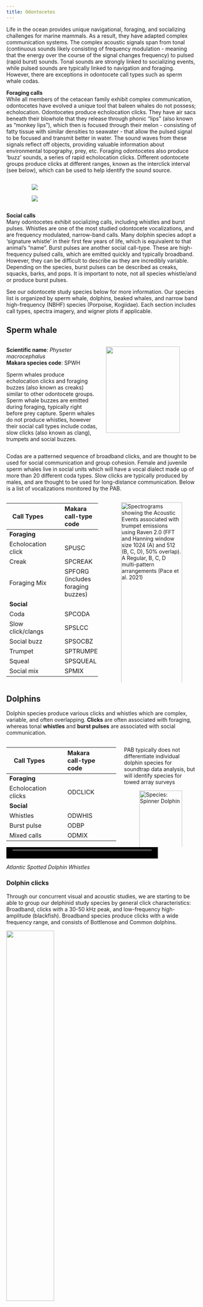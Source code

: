 ```yaml
---
title: Odontocetes
---
```



Life in the ocean provides unique navigational, foraging, and socializing challenges for marine mammals. As a result, they have adapted complex communication systems. The complex acoustic signals span from tonal (continuous sounds likely consisting of frequency modulation - meaning that the energy over the course of the signal changes frequency) to pulsed (rapid burst) sounds. Tonal sounds are strongly linked to socializing events, while pulsed sounds are typically linked to navigation and foraging. However, there are exceptions in odontocete call types such as sperm whale codas.

**Foraging calls**\
While all members of the cetacean family exhibit complex communication, odontocetes have evolved a unique tool that baleen whales do not possess; echolocation. Odontocetes produce echolocation clicks. They have air sacs beneath their blowhole that they release through phonic "lips" (also known as "monkey lips"), which then is focused through their melon - consisting of fatty tissue with similar densities to seawater - that allow the pulsed signal to be focused and transmit better in water. The sound waves from these signals reflect off objects, providing valuable information about environmental topography, prey, etc. Foraging odontocetes also produce ‘buzz’ sounds, a series of rapid echolocation clicks. Different odontocete groups produce clicks at different ranges, known as the interclick interval (see below), which can be used to help identify the sound source.

:::::::::::::: {.columns}
::: {.column width="10%"}
::: 
::: {.column width="80%"}

![](/figs/Spec_images/Odont/Odont_diagrams/click-spectra-ex.png)

![](/figs/Spec_images/Odont/Odont_diagrams/click-spectra-species.PNG)
::: 
::: {.column width="10%"}
:::
::::::::::::::


**Social calls**\
Many odontocetes exhibit socializing calls, including whistles and burst pulses. Whistles are one of the most studied odontocete vocalizations, and are frequency modulated, narrow-band calls. Many dolphin species adopt a ‘signature whistle’ in their first few years of life, which is equivalent to that animal's "name". Burst pulses are another social call-type. These are high-frequency pulsed calls, which are emitted quickly and typically broadband. However, they can be difficult to describe as they are incredibly variable. Depending on the species, burst pulses can be described as creaks, squacks, barks, and pops. It is important to note, not all species whistle/and or produce burst pulses.

See our odontocete study species below for more information. Our species list is organized by sperm whale, dolphins, beaked whales, and narrow band high-frequency (NBHF) species (Porpoise, Kogiidae). Each section includes call types, spectra imagery, and wigner plots if applicable.

## **Sperm whale**
:::::::::::::: {.columns}
::: {.column width="50%"}
**Scientific name**: *Physeter macrocephalus*  
**Makara species code**: SPWH

Sperm whales produce echolocation clicks and foraging buzzes (also known as creaks) similar to other odontocete groups. Sperm whale buzzes are emitted during foraging, typically right before prey capture. Sperm whales do not produce whistles, however their social call types include codas, slow clicks (also known as clang), trumpets and social buzzes.
::: 
::: {.column width="50%"}

![](/figs/infographics/odont_noaafisheries/sperm_noaa.png){width=90%}

:::
::::::::::::::

Codas are a patterned sequence of broadband clicks, and are thought to be used for social communication and group cohesion. Female and juvenile sperm whales live in social units which will have a vocal dialect made up of more than 20 different coda types. Slow clicks are typically produced by males, and are thought to be used for long-distance communication. Below is a list of vocalizations monitored by the PAB.

:::::::::::::: {.columns}
::: {.column width="50%"}


| Call Types |  |  | Makara call-type code |  |  |
| ----- | ----- | :---: | :---- | :---- | ----- |
|  **Foraging** | |
| Echolocation click |  |  | SPUSC |  |  |
| Creak |  |  | SPCREAK |  |  |
| Foraging Mix |  |  | SPFORG (includes foraging buzzes) |  |  |
|  **Social** | |
| Coda |  |  | SPCODA |  |  |
| Slow click/clangs |  |  | SPSLCC |  |  |
| Social buzz |  |  | SPSOCBZ |  |  |
| Trumpet |  |  | SPTRUMPET |  |  |
| Squeal |  |  | SPSQUEAL |  |  |
| Social mix |  |  | SPMIX |  |  |
  
::: 
::: {.column width="50%"}

![Spectrograms showing the Acoustic Events associated with trumpet emissions using Raven 2.0 (FFT and Hanning window size 1024 (**A**) and 512 (**B, C, D**), 50% overlap). **A** Regular, **B, C, D** multi-pattern arrangements (Pace et al. 2021)](/figs/Spec_images/Odont/Sperm_whale_spec.png){width=100%}

:::
::::::::::::::

## **Dolphins**

Dolphin species produce various clicks and whistles which are complex, variable, and often overlapping. **Clicks** are often associated with foraging, whereas tonal **whistles** and **burst pulses** are associated with social communication. 

:::::::::::::: {.columns}
::: {.column width="60%"}

| Call Types |  |  | Makara call-type code |  |  |
| ----- | ----- | :---: | :---- | :---- | ----- |
|  **Foraging** |  |
| Echolocation clicks |  |  | ODCLICK |  |  |
| **Social** |  |
| Whistles |  |  | ODWHIS |  |  |
| Burst pulse |  |  | ODBP |  |  |
| Mixed calls |  |  | ODMIX |  |  |

::::::::::::::
::: {.column width="40%"}

::: {.callout-tip title=Note}
PAB typically does not differentiate individual dolphin species for soundtrap data analysis, but will identify species for towed array surveys
:::

![Species: Spinner Dolphin](/figs/Spec_images/Odont/Odont_diagrams/Dolphin_complexity.PNG){width=100%}


:::
::::::::::::::

<video controls="" name="media" width="400" height="30">
    <source src="https://github.com/NEFSC/NEFSC_PAB_lab_manual/raw/refs/heads/main/figs/Audio/Atl.spot/Stfr_whistles.wav" type="audio/wav">
</video>
*Atlantic Spotted Dolphin Whistles*

### Dolphin clicks
Through our concurrent visual and acoustic studies, we are starting to be able to group our delphinid study species by general click characteristics: Broadband, clicks with a 30-50 kHz peak, and low-frequency high-amplitude (blackfish). Broadband species produce clicks with a wide frequency range, and consists of Bottlenose and Common dolphins. 

![](/figs/Spec_images/Odont/spectra/Dolphin.broadband.spectra.jpg){width=50%}

The second delphinid group is characterized by clicks with an amplitude peak within the 30 - 50 kHz frequency range. See figure for 30-50 kHz peak click spectra and species composition. 

![](/figs/Spec_images/Odont/spectra/Dolphin.30-50peak.spectra.jpg){width=50%}

The final delphinid group is characterized by low frequency, high amplitude clicks. These are our blackfish species, which are also our largest delphinid species - false killer whales and pilot whales. Blackfish, along with belugas and narwhals, are unique in their ability to biphonate- produce multiple frequency sounds simultaneously. This occurs in their pulsed calls (see below). 

:::::::::::::: {.columns}
::: {.column width="50%"}

![](/figs/Spec_images/Odont/spectra/Blackfish.click.spectra.jpg){width=100%}
::::::::::::::
::: {.column width="50%"}

![*Spectrographic example of a pilot whale pulsed call. Calls may consist of two components, an upper frequency component (UFC) that is a narrow-band tone, and a lower frequency component (LFC) that is a broadband pulse. The pulse repetition rate (PRR) is reflected by the sideband interval (SBI). Elements are distinguished by abrupt shifts in the PRR (Nemiroff & Whitehead 2009).*](/figs/Spec_images/Odont/Odont_diagrams/Blackfish_biphonate.png){width=100%}

:::
::::::::::::::



### Broadband & 30 - 50 kHz species

#### [Atlantic spotted dolphin](https://docs.google.com/document/d/1O8my2EB2bQawEeoMp_hAJD0dbOXeZWSSwj7J2AXV7VU/edit?usp=drive_link)

**Scientific name**: *Stenella frontalis*  
**Makara species code**: WSDO 

:::::::::::::: {.columns}
::: {.column width="50%"}

![](/figs/Spec_images/Odont/Atlantic_spotted_dol_spec.png){width=100%}

:::
::: {.column width="3%"}

:::
::: {.column width="47%"}

![](/figs/infographics/odont_noaafisheries/Atlantic_spotted_noaa.png){width=70%}

:::
::::::::::::::

#### [Atlantic White-sided dolphin](https://docs.google.com/document/d/1nUuGBs1qRno3_GFamIC85CaydllmZDq2lfgAAAExPCU/edit?usp=sharing)

**Scientific name**: *Lagenorhynchus acutus*\
**Makara species code**: WSDO

:::::::::::::: {.columns}
::: {.column width="50%"}

![](/figs/Spec_images/Odont/Atlantic_white_sided_dol_spec.png)

:::
::: {.column width="47%"}

![](/figs/infographics/odont_noaafisheries/Atlantic_whiteside.jpg){width=70%}

:::
::::::::::::::

#### [Bottlenose dolphin](https://docs.google.com/document/d/18-nsHSjZuczlsPL7T-s71eEX9mWtAgUDdzeuLAs5vjM/edit?usp=drive_link)

**Scientific name**: *Turiops truncatus*  
**Makara species code**: BODO

:::::::::::::: {.columns}
::: {.column width="50%"}

![](/figs/Spec_images/Odont/bottlenose_dol_spec.png){width=100%}

:::
::: {.column width="3%"}

:::
::: {.column width="47%"}
![](/figs/infographics/odont_noaafisheries/bottlenose_noaa.png){width=70%}
:::
::::::::::::::

#### [Common dolphin](https://docs.google.com/document/d/1uY5mGhXhlmHuG7IofNmRibhJXvy2i9aDRLVH-8A9r5s/edit?usp=drive_link)

**Scientific name**: *Delphinus spp.*  
**Makara species code**: SADO

:::::::::::::: {.columns}
::: {.column width="50%"}

![](/figs/Spec_images/Odont/short_beaked_common_dol_spec.png){width=100%}

::: {.callout-tip title=Note}
Long-beaked and Short-beaked common dolphins cannot be differentiated acoustically

:::

:::
::: {.column width="3%"}

:::
::: {.column width="47%"}

![](/figs/infographics/odont_noaafisheries/short_beaked_noaa.png){width=70%}
:::
::::::::::::::


#### [Risso's dolphin](https://docs.google.com/document/d/1UpS5NgtaA7IpuwrNWRjkK9mA6nDYDmPvZGp5Yvg_R8Q/edit?usp=drive_link)

**Scientific name**: *Grampus griseus*  
**Makara species code**: GRAM  

:::::::::::::: {.columns}
::: {.column width="50%"}

![](/figs/Spec_images/Odont/Rissos_dol_spec.png){width=100%}

:::
::: {.column width="3%"}

:::
::: {.column width="47%"}

![](/figs/infographics/odont_noaafisheries/Rissos_noaa.png){width=70%}

:::
::::::::::::::

#### Rough-toothed dolphin

**Scientific name**: *Steno bredanesis*  
**Makara species code**: RTDO  

:::::::::::::: {.columns}
::: {.column width="60%"}

![](/figs/Spec_images/Odont/Rough_toothed_spec.png){width=100%}

:::
::: {.column width="3%"}

:::
::: {.column width="37%"}

![](/figs/infographics/odont_noaafisheries/Roughtoothed_noaa.png){width=80%}

:::
::::::::::::::


#### [Striped dolphin](https://docs.google.com/document/d/1GbQseN1F6x8qVoXJZkQxPDyZnb1C8jerBjiE9Umn-R4/edit?usp=sharing)

**Scientific name**: *Stenella coeruleoalba*  
**Makara species code**: STDO  

:::::::::::::: {.columns}
::: {.column width="50%"}

![](/figs/Spec_images/Odont/striped_dol_spec.png){width=100%}

:::
::: {.column width="3%"}

:::
::: {.column width="47%"}

![](/figs/infographics/odont_noaafisheries/Striped_noaa.png){width=70%}

:::
::::::::::::::


#### [Spinner dolphin](https://docs.google.com/document/d/1RvUttA4WqTZM3nuMlP_rKHTHrhF6OBzTm82CQa-txPM/edit?usp=drive_link)

**Scientific name**: *Stenella longirostris*  
**Makara species code**: SNDO  

:::::::::::::: {.columns}
::: {.column width="50%"}

![](/figs/Spec_images/Odont/Spinner_dol_spec.png){width=100%}

:::
::: {.column width="3%"}

:::
::: {.column width="47%"}

![](/figs/infographics/odont_noaafisheries/Spinner_noaa.png){width=70%}

:::
::::::::::::::


### *Blackfish species*

#### [False killer whale](https://docs.google.com/document/d/1SvsAjWpphojcxKE-nIDTVTrLTaqXXs4nmGHHGs8vPEk/edit?usp=drive_link)

**Scientific name**: *Pseudorca crassidens*  
**Makara species code**: FKWH

:::::::::::::: {.columns}
::: {.column width="50%"}

![](/figs/Spec_images/Odont/False_killerwhale_spec.png){width=100%}

:::
::: {.column width="3%"}

:::
::: {.column width="47%"}

![](/figs/infographics/odont_noaafisheries/False_killerwhale_noaa.png){width=70%}

:::
::::::::::::::


#### [Pilot whale sp.](https://docs.google.com/document/d/1YZqd9g4_gWXkwyVaLpKDVLpGgDkQGbiOGkfLCzzWY8A/edit?usp=drive_link)

**Scientific name**: *Globicephala spp.*  
**Makara species code**: SFPW

:::::::::::::: {.columns}
::: {.column width="50%"}

![](/figs/Spec_images/Odont/Short_finned_pilotwhale_spec.png){width=100%}

::: {.callout-tip title="Note"}
Long-finned and Short-finned pilot whales cannot be differentiated acoustically

:::

:::
::: {.column width="3%"}

:::
::: {.column width="47%"}

![](/figs/infographics/odont_noaafisheries/Short_pilotwhale_Dawn.png){width=70%}

:::
::::::::::::::


## [**Beaked Whales**](/content/Analysis/Species_list/beaked-whale/Beaked_whale_guide_20190812.docx)

Beaked whales produce two types of clicks - **Frequency modulated upsweeps** and **surface clicks** (not frequency modulated, also refered to as impulsive clicks). Frequency modulated upsweeps refers to echolocation clicks produced during foraging events. Similar to sperm whales, beaked whales produce buzzes(rapid echolocation clicks) right before prey capture. Some beaked whale species emit **impulsive clicks**, which are considered social communication. These are predominantly larger beaked whale species (ex. Northern bottlenose whale and Baird's beaked whales). Some species may produce **whistles** as well, however they are uncommon and not well documented. 

:::::::::::::: {.columns}
::: {.column width="20%"}

:::
::: {.column width="60%"}

| Call Types |  |  | Makara call-type code |  |  |
| ----- | ----- | :---: | :---- | :---- | ----- |
|  **Foraging** |  |
| Frequency modulated upsweeps   |  |  | BWFMUP |  |  |
| Pulse call  |  |  | (Specie abbrv.)BWPULSE |  |  |
|  **Social** |  |
| Impulsive click |  |  | (Specie abbrv.)BWCLICK |  |  |
| Whistle |  |  | (Specie abbrv.)BWWHIS |  |  |

::: {.callout-tip title="Note"}
 (Specie abbrv.) Is the first two letters of the species' common name. For example, a Sowerby's beaked whale pulse call would be SOBWWHIS.
:::
:::
::: {.column width="20%"}

:::
::::::::::::::

### Beaked whale clicks
:::::::::::::: {.columns}
::: {.column width="50%"}

Each beaked whale species in the Northeast Region have slightly different click structures, as shown below in a combined click power spectra plot. Note, the power spectra are average values for each species, and individual clicks for each species may differ slightly. Under each beaked whale species heading is a an exemplar click's Wigner plot, which is the primary tool for determining beaked whale species from a click. Wigner plots were made in Pamguard and are high resolution spectrograms that show the details of the click's spectral structure. For more information on this software, see our [software page](https://nefsc.github.io/NEFSC_PAB_lab_manual/content/Software/Software.html#pamguard). 
:::
::: {.column width="50%"}

![*Beaked whale click spectra plot (DeAngelis et al. 2018)*](/figs/Spec_images/Odont/spectra/beaked-spectra.PNG){width=100%}

:::
::::::::::::::



#### [Sowerby’s beaked whale](https://docs.google.com/document/d/1fzt4qKthATwvIeoa5tpAuxNa8YdhIJS79hBrDEWt1R0/edit?usp=sharing)

**Scientific name**: *Mesoplodon bidens*  
**Makara species code**: SOBW  

:::::::::::::: {.columns}
::: {.column width="30%"}

![](/figs/Spec_images/Odont/Beaked-whale-wigner/Sowerby.wigner.PNG)

:::
::: {.column width="47%"}

![](/figs/infographics/odont_noaafisheries/Sowerbys_beaked_noaa.jpg){width=70%}

:::
::::::::::::::

#### [Blainville’s beaked whale](https://docs.google.com/document/d/1CBKP7d4TKCwSBYdR8qxWlQwtbnl6vNteKib7Ym5UjsM/edit?usp=sharing)

**Scientific name**: *Mesoplodon densirostris*  
**Makara species code**: BLBW  

:::::::::::::: {.columns}
::: {.column width="30%"}

![](/figs/Spec_images/Odont/Beaked-whale-wigner/Blainville.wigner.PNG)

:::
::: {.column width="47%"}

![](/figs/infographics/odont_noaafisheries/Blainville_noaa.png){width=70%}

:::
::::::::::::::



#### [Gervais’ beaked whale](https://docs.google.com/document/d/1m7JJLLo97au3pXitotAAWsBX9z0q2CygTXkDTH_n69E/edit?usp=sharing)

**Scientific name**: *Mesoplodon europaeus*  
**Makara species code**: GEBW  

:::::::::::::: {.columns}
::: {.column width="30%"}

![](/figs/Spec_images/Odont/Beaked-whale-wigner/Gervais.wigner.PNG)

:::
::: {.column width="47%"}

![](/figs/infographics/odont_noaafisheries/Gervais_noaa.png){width=70%}

:::
::::::::::::::


#### [True’s beaked whale](https://docs.google.com/document/d/1NYYAOxbIV8IPPkS_KWQn4AT9ywlYSZjoJGg5pjJyA5U/edit?usp=sharing)

**Scientific name**: *Mesoplodon mirus*  
**Makara species code**: TRBW  

:::::::::::::: {.columns}
::: {.column width="30%"}

![](/figs/Spec_images/Odont/Beaked-whale-wigner/Trues.wigner.PNG)

:::
::: {.column width="47%"}

![](/figs/infographics/odont_noaafisheries/Trues_noaa.jpg){width=70%}

:::
::::::::::::::

#### [Goose beaked whale](https://docs.google.com/document/d/1bpcA8_C_YivCNP4Dk2tKFUXws8y_w7oGNu4fC2JrmpA/edit?usp=sharing)

**Scientific name**: *Ziphius cavirostris*  
**Makara species code**: CUBW  

:::::::::::::: {.columns}
::: {.column width="30%"}

![](/figs/Spec_images/Odont/Beaked-whale-wigner/Curvier.wigner.PNG)

:::
::: {.column width="47%"}

![](/figs/infographics/odont_noaafisheries/Curviers_noaa.png){width=70%}

:::
::::::::::::::


#### [**Gulf of Mexico’s Beaked whale (BWG, unknown)**](/content/Analysis/Species_list/beaked-whale/BWG.qmd)

**Scientific name**: *Ziphiidae sp.* \
**Makara species code**: BWG


## **Narrow band high-frequency (NBHF)**

:::::::::::::: {.columns}
::: {.column width="75%"}

Narrow high-band frequency species include porpoises and Kogiidae species (Pygmy and Dwarf sperm whales). Both groups produce indifferentiable clicks. Species are thus identified by recording location \- nearshore narrow high-band frequency clicks are denoted as porpoise clicks, offshore as Kogiidae clicks (map right). Porpoises also produce both social and foraging buzzes, indicating an echolocation event. 

| Call Types |  |  | Makara call-type code |  |  |
| ----- | ----- | :---: | :---- | :---- | ----- |
|  **All Kogiidae species** | |
| Narrow band high frequency clicks |  |  | NBHF |  |  |
|  **Harbor Porpoise only** |  |
| Buzz |  |  | POBZ (both foraging and social) |  |  |

:::
::: {.column width="25%"}

![*DeAngelis, A. 2023*](/figs/Spec_images/Odont/Odont_diagrams/Porpoise_kogiidae_range.png){width=100%} 

:::
::::::::::::::

:::::::::::::: {.columns}
::: {.column width="60%"}

![Kogia click spectra: PSD of the energy distribution within Kogia clicks ](/figs/Spec_images/Odont/spectra/Kogia.jpg){width=100%}

::: {.callout-tip title="Note"}
For Kogia 3: the peak ~117 kHz is an artifact of the high pass filter applied to the data, thus Kogia 3 spectra = Kogia 2 spectra
:::
:::
::: {.column width="40%"}

\
\

![Narrow Band High Frequency click (*Malinka et al. 2021*)](/figs/Spec_images/Odont/Odont_diagrams/High-band.frequency.click.png){width=100%}


:::
::::::::::::::


#### **Harbor porpoise**

:::::::::::::: {.columns}
::: {.column width="30%"}

**Scientific name**: *Phocoena phocoena*  
**Makara species code**: HAPO  

:::
::: {.column width="47%"}

![](/figs/infographics/odont_noaafisheries/Harbor_noaa.png){width=60%}

:::
::::::::::::::

#### **Pygmy sperm whale**

:::::::::::::: {.columns}
::: {.column width="30%"}

**Scientific name**: *Kogia breviceps*  
**Makara species code**: PSWH

:::
::: {.column width="47%"}

![](/figs/infographics/odont_noaafisheries/pygmy_sperm_noaa.jpg){width=60%}

:::
::::::::::::::


#### **Dwarf sperm whale**

:::::::::::::: {.columns}
::: {.column width="30%"}

**Scientific name**: *Kogia sima*  
**Makara species code**: DSWH

:::
::: {.column width="47%"}

![](/figs/infographics/odont_noaafisheries/dwarf_sperm_noaa.jpg){width=60%}

:::
::::::::::::::


## Sources

Annamaria Izzi DeAngelis, Joy E. Stanistreet, Simone Baumann-Pickering, Danielle M. Cholewiak; A description of echolocation clicks recorded in the presence of True's beaked whale *(Mesoplodon mirus)*. J. Acoust. Soc. Am. 1 November 2018; 144 (5): 2691–2700. https://doi.org/10.1121/1.5067379

Chloe E. Malinka, Pernille Tønnesen, Charlotte A. Dunn, Diane E. Claridge, Tess Gridley, Simon H. Elwen, Peter Teglberg Madsen; Echolocation click parameters and biosonar behaviour of the dwarf sperm whale *(Kogia sima)*. J Exp Biol 15 March 2021; 224 (6): jeb240689. doi: https://doi.org/10.1242/jeb.240689

Malinka CE, Tønnesen P, Dunn CA, Claridge DE, Gridley T, Elwen SH, Teglberg Madsen P. Echolocation click parameters and biosonar behaviour of the dwarf sperm whale *(Kogia sima)*. J Exp Biol. 2021 Mar 26;224(Pt 6):jeb240689. doi: 10.1242/jeb.240689

Nemiroff L, Whitehead H. Structural characteristics of pulsed calls of long-finned pilot whales *Globicephala melas*. Bioacoustics. 2009;19:67–92. doi: 10.1080/09524622.2009.9753615. 

Pace, D.S., Lanfredi, C., Airoldi, S. et al. Trumpet sounds emitted by male sperm whales in the Mediterranean Sea. Sci Rep 11, 5867 (2021). https://doi.org/10.1038/s41598-021-84126-8
